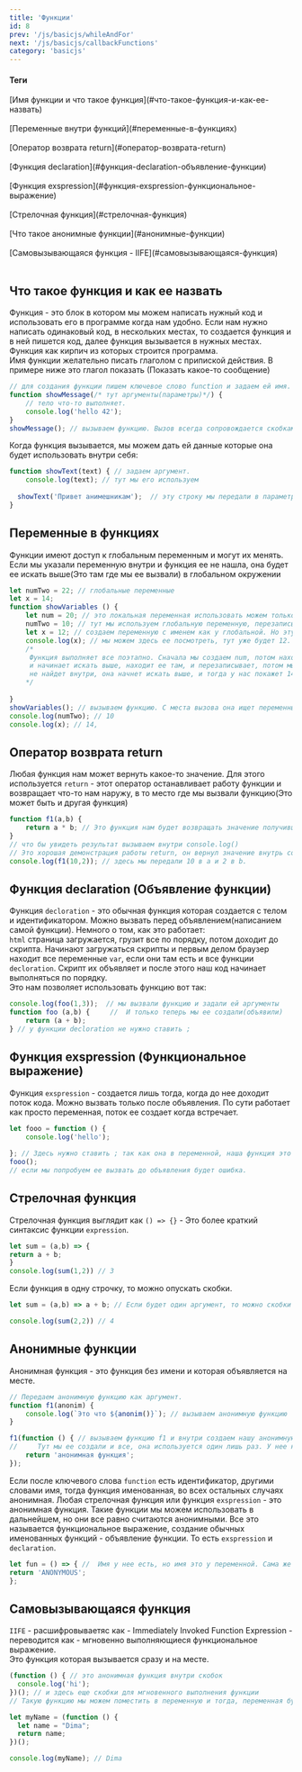 ```yaml
---
title: 'Функции'
id: 8
prev: '/js/basicjs/whileAndFor'
next: '/js/basicjs/callbackFunctions'
category: 'basicjs'
---
```


#### Теги
<div className = 'tag_js'>[Имя функции и что такое функция](#что-такое-функция-и-как-ее-назвать)</div>  <br/>
<div className = 'tag_js'>[Переменные внутри функций](#переменные-в-функциях)</div>  <br/>
<div className = 'tag_js'>[Оператор возврата return](#оператор-возврата-return)</div>  <br/>
<div className = 'tag_js'>[Функция declaration](#функция-declaration-объявление-функции)</div>  <br/>
<div className = 'tag_js'>[Функция exspression](#функция-exspression-функциональное-выражение)</div>  <br/>
<div className = 'tag_js'>[Стрелочная функция](#стрелочная-функция)</div>  <br/>
<div className = 'tag_js'>[Что такое анонимные функции](#анонимные-функции)</div>  <br/>
<div className = 'tag_js'>[Самовызывающаяся функция - IIFE](#самовызывающаяся-функция)</div>  <br/>



## Что такое функция и как ее назвать ##
Функция - это блок в котором мы можем написать нужный код и использовать его в программе когда нам удобно. Если нам нужно написать одинаковый код, в нескольких местах,
то создается функция и в ней пишется код, далее функция вызывается в нужных местах. Функция как кирпич из которых строится программа.<br/>
Имя функции желательно писать глаголом с припиской действия. В примере ниже это глагол показать (Показать какое-то сообщение)
```JavaScript
// для создания функции пишем ключевое слово function и задаем ей имя. Далее открываем сокби(аргументы) и {блок кода}
function showMessage(/* тут аргументы(параметры)*/) { 
    // тело что-то выполняет.
    console.log('hello 42');  
}
showMessage(); // вызываем функцию. Вызов всегда сопровождается скобками.
```
Когда функция вызывается, мы можем дать ей  данные которые она будет использовать внутри себя:
```javaScript
function showText(text) { // задаем аргумент.
    console.log(text); // тут мы его используем
    
  showText('Привет анимешникам');  // эту строку мы передали в параметр(аргумент) text. Аргументов передать можно сколько угодно, через запятую.
}
```
## Переменные в функциях ##
Функции имеют доступ к глобальным переменным и могут их менять. Если мы указали переменную внутри и функция ее не нашла, она будет ее искать выше(Это там где мы ее вызвали) в глобальном окружении
```javaScript
let numTwo = 22; // глобальные переменные
let x = 14; 
function showVariables () {
    let num = 20; // это локальная переменная использовать можем только внутри функции
    numTwo = 10; // тут мы используем глобальную переменную, перезаписываем ее.
    let x = 12; // создаем переменную с именем как у глобальной. Но эту не видно! она локальная в функции.
    console.log(x); // мы можем здесь ее посмотреть, тут уже будет 12. Но если мы удалим переменную x в функции, то функция будет искать такую переменную выше, и выдаст нам 14
    /* 
     Функция выполняет все поэтапно. Сначала мы создаем num, потом находим numTwo и функция начинает ее искать внутри, она не находит 
     и начинает искать выше, находит ее там, и перезаписывает, потом мы создаем x и обращаемся к ней в console.log, и вот если x она
     не найдет внутри, она начнет искать выше, и тогда у нас покажет 14.
    */ 
   
}
showVariables(); // вызываем функцию. С места вызова она ищет переменные над собой.
console.log(numTwo); // 10
console.log(x); // 14, 
```
## Оператор возврата return ##
Любая функция нам может вернуть какое-то значение.
Для этого используется `return` - этот оператор останавливает работу функции и возвращает что-то нам наружу, в то место где мы вызвали функцию(Это может быть и другая функция)
```javaScript
function f1(a,b) { 
    return a * b; // Это функция нам будет возвращать значение получившееся в результате a * b
}
// что бы увидеть результат вызываем внутри console.log()
// Это хорошая демонстрация работы return, он вернул значение внутрь console.log(), так как в нем мы вызвали нашу функцию
console.log(f1(10,2)); // здесь мы передали 10 в a и 2 в b.
```
                                             

## Функция declaration (Объявление функции) ##
Функция `decloration` - это обычная функция которая создается с телом и идентификатором. Можно вызвать перед объявлением(написанием самой функции). Немного о том, как это работает:<br/>
`html` страница загружается, грузит все по порядку, потом доходит до скрипта. Начинают загружаться скрипты и первым делом браузер находит все переменные `var`, если они там есть и все функции `decloration`. Скрипт их объявляет и после этого наш код начинает выполняться по порядку.<br/>
Это нам позволяет использовать функцию вот так:
```javaScript
console.log(foo(1,3));  // мы вызвали функцию и задали ей аргументы
function foo (a,b) {     //  И только теперь мы ее создали(объявили)   
    return (a + b);
} // у функции decloration не нужно ставить ;
```

## Функция exspression (Функциональное выражение) ##
Функция `exspression` - создается лишь тогда, когда до нее доходит поток кода. Можно вызвать только после объявления. По сути работает как просто переменная, поток ее создает когда встречает.
```javaScript
let fooo = function () {
    console.log('hello');
    
}; // Здесь нужно ставить ; так как она в переменной, наша функция это внутреннее состояние нашей переменной.
fooo();
// если мы попробуем ее вызвать до объявления будет ошибка.
```


## Стрелочная функция ##
Стрелочная функция выглядит как `() => {}` - Это более краткий синтаксис функции `expression`.<br/>
```javaScript
let sum = (a,b) => {
return a + b;
}
console.log(sum(1,2)) // 3
```
Если функция в одну строчку, то можно опускать скобки.
```javaScript
let sum = (a,b) => a + b; // Если будет один аргумент, то можно скобки убрать. a => a + b;

console.log(sum(2,2)) // 4
```

## Анонимные функции ##
Анонимная функция - это функция без имени и которая объявляется на месте.
```javaScript
// Передаем анонимную функцию как аргумент.
function f1(anonim) {
    console.log(`Это что ${anonim()}`); // вызываем анонимную функцию
}

f1(function () { // вызываем функцию f1 и внутри создаем нашу анонимную функцию. 
//     Тут мы ее создали и все, она используется один лишь раз. У нее нет идентификатора для дальнейшего использования
    return 'анонимная функция';
});
```
Если после ключевого слова `function` есть идентификатор, другими словами имя, тогда функция именованная, во всех остальных случаях анонимная.
Любая стрелочная функция или функция `exspression` - это анонимная функция. Такие функции мы можем использовать в дальнейшем, но они все равно считаются анонимными. Все это называется функциональное выражение, создание обычных именованных функций - объявление функции. То есть `exspression` и `declaration`.
```javaScript
let fun = () => { //  Имя у нее есть, но имя это у переменной. Сама же фукнция без имени.
return 'ANONYMOUS';
};
```
## Самовызывающаяся функция  ##
`IIFE` - расшифровываетяс как -  Immediately Invoked Function Expression - переводится как - мгновенно выполняющиеся функциональное выражение.<br/>
Это функция которая вызывается сразу и на месте.
```javaScript
(function () { // это анонимная функция внутри скобок
  console.log('hi');
})(); // и здесь еще скобки для мгновенного выполнения функции
// Такую функцию мы можем поместить в переменную и тогда, переменная будет содержать лишь результат работы функции, но сама функция умрет.

let myName = (function () {
  let name = "Dima";
  return name;
})();

console.log(myName); // Dima
```
